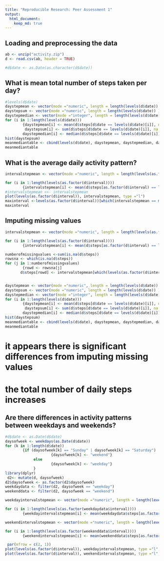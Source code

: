 ```yaml
---
title: "Reproducible Research: Peer Assessment 1"
output: 
  html_document:
    keep_md: true
---
```



## Loading and preprocessing the data

```r

ab <- unzip("activity.zip")
d <- read.csv(ab, header = TRUE)

#d$date <- as.Date(as.character(d$date))

```

## What is mean total number of steps taken per day?
```r
#levels(d$date)
daystepmean <- vector(mode ="numeric", length = length(levels(d$date)) )
daystepsum <- vector(mode ="numeric", length = length(levels(d$date)) )
daystepmedian <- vector(mode ="integer", length = length(levels(d$date)) )
for (i in 1:length(levels(d$date)))
        {daystepmean[i] <- mean(d$steps[d$date == levels(d$date)[i]], na.rm =TRUE)
         daystepsum[i] <- sum(d$steps[d$date == levels(d$date)[i]], na.rm =TRUE)
        daystepmedian[i] <- median(d$steps[d$date == levels(d$date)[i]], na.rm =TRUE)}
hist(daystepsum)
meanmediantable <- cbind(levels(d$date), daystepmean, daystepmedian, daystepsum)
meanmediantable
```


## What is the average daily activity pattern?

```r
intervalstepmean <- vector(mode ="numeric", length = length(levels(as.factor(d$interval))))

for (i in 1:length(levels(as.factor(d$interval))))
        {intervalstepmean[i] <- mean(d$steps[as.factor(d$interval) == levels(as.factor(d$interval))[i]], na.rm =TRUE) }
#intervalstepmean <<- intervalstepmean
plot(levels(as.factor(d$interval)), intervalstepmean, type ="l")
maxinterval <-levels(as.factor(d$interval))[which(intervalstepmean == max(intervalstepmean))]
maxinterval
```

## Imputing missing values

```r

intervalstepmean <- vector(mode ="numeric", length = length(levels(as.factor(d$interval))))

for (i in 1:length(levels(as.factor(d$interval))))
        {intervalstepmean[i] <- mean(d$steps[as.factor(d$interval) == levels(as.factor(d$interval))[i]], na.rm =TRUE) }

numberofmissingvalues <-sum(is.na(d$steps))
rowsna <- which(is.na(d$steps))
for (j in 1:numberofmissingvalues)
        {rowd <- rowsna[j]
       d$steps[rowd] <- intervalstepmean[which(levels(as.factor(d$interval))== d$interval[rowd])]      }


daystepmean <- vector(mode ="numeric", length = length(levels(d$date)) )
daystepsum <- vector(mode ="numeric", length = length(levels(d$date)) )
daystepmedian <- vector(mode ="integer", length = length(levels(d$date)) )
for (i in 1:length(levels(d$date)))
        {daystepmean[i] <- mean(d$steps[d$date == levels(d$date)[i]], na.rm =TRUE)
         daystepsum[i] <- sum(d$steps[d$date == levels(d$date)[i]], na.rm =TRUE)
        daystepmedian[i] <- median(d$steps[d$date == levels(d$date)[i]], na.rm =TRUE)}
hist(daystepsum)
meanmediantable <- cbind(levels(d$date), daystepmean, daystepmedian, daystepsum)
meanmediantable

```
# it appears there is significant  differences from imputing missing values
# the total number of daily steps increases
## Are there differences in activity patterns between weekdays and weekends?

```r
#d$date <- as.Date(d$date)
daysofweek <- weekdays(as.Date(d$date))
for (k in 1:length(d$date))
        {if (daysofweek[k] == "Sunday" | daysofweek[k] == "Saturday")
                     {daysofweek[k] <- "weekend"}
             else
                     {daysofweek[k] <- "weekday"}
             }
library(dplyr)
 d2<- mutate(d, daysofweek)
d2$daysofweek <- as.factor(d2$daysofweek)
weekdaydata <- filter(d2, daysofweek == "weekday")
weekenddata <- filter(d2, daysofweek == "weekend")

weekdayintervalstepmean <- vector(mode ="numeric", length = length(levels(as.factor(d$interval))))

for (i in 1:length(levels(as.factor(weekdaydata$interval))))
        {weekdayintervalstepmean[i] <- mean(weekdaydata$steps[as.factor(weekdaydata$interval) == levels(as.factor(weekdaydata$interval))[i]], na.rm =TRUE) }

weekendintervalstepmean <- vector(mode ="numeric", length = length(levels(as.factor(d$interval))))

for (i in 1:length(levels(as.factor(weekenddata$interval))))
        {weekendintervalstepmean[i] <- mean(weekenddata$steps[as.factor(weekenddata$interval) == levels(as.factor(weekenddata$interval))[i]], na.rm =TRUE) }

 par(mfrow = c(2, 1))
plot(levels(as.factor(d$interval)), weekdayintervalstepmean, type ="l", xlab ="Interval", ylab = "Number of steps", main = "weekday")
plot(levels(as.factor(d$interval)), weekendintervalstepmean, type ="l", xlab ="Interval", ylab = "Number of steps", main = "weekend")
```
